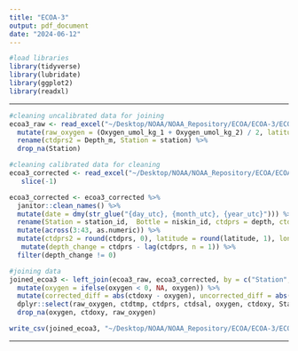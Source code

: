 ```yaml
---
title: "ECOA-3"
output: pdf_document
date: "2024-06-12"
---
```


```r
#load libraries
library(tidyverse)
library(lubridate)
library(ggplot2)
library(readxl)
```

-------------------------------------------------------------------------------

```r
#cleaning uncalibrated data for joining
ecoa3_raw <- read_excel("~/Desktop/NOAA/NOAA_Repository/ECOA/ECOA-3/ECOA3_CTD_Colin_Brown.xlsx") %>% 
  mutate(raw_oxygen = (Oxygen_umol_kg_1 + Oxygen_umol_kg_2) / 2, latitude = round(latitude, 1), longitude = round(longitude, 1)) %>% 
  rename(ctdprs2 = Depth_m, Station = station) %>% 
  drop_na(Station)
```

```r
#cleaning calibrated data for cleaning
ecoa3_corrected <- read_excel("~/Desktop/NOAA/NOAA_Repository/ECOA/ECOA-3/ECOA_3_CTD_MasterDataSheet_09_26_2023.xlsx") %>% 
   slice(-1)

ecoa3_corrected <- ecoa3_corrected %>% 
  janitor::clean_names() %>% 
  mutate(date = dmy(str_glue("{day_utc}, {month_utc}, {year_utc}"))) %>% 
  rename(Station = station_id,  Bottle = niskin_id, ctdprs = depth, ctdtmp = ctdtemp_its90, ctdsal = ctdsal_pss78) %>% 
  mutate(across(3:43, as.numeric)) %>% 
  mutate(ctdprs2 = round(ctdprs, 0), latitude = round(latitude, 1), longitude = round(longitude, 1)) %>% 
   mutate(depth_change = ctdprs - lag(ctdprs, n = 1)) %>% 
  filter(depth_change != 0)
```

```r
#joining data
joined_ecoa3 <- left_join(ecoa3_raw, ecoa3_corrected, by = c("Station", "ctdprs2", "latitude", "longitude")) %>% 
  mutate(oxygen = ifelse(oxygen < 0, NA, oxygen)) %>% 
  mutate(corrected_diff = abs(ctdoxy - oxygen), uncorrected_diff = abs(raw_oxygen - oxygen), cruise = rep("ECOA 2022", n())) %>% 
  dplyr::select(raw_oxygen, ctdtmp, ctdprs, ctdsal, oxygen, ctdoxy, Station, latitude, longitude, cruise) %>% 
  drop_na(oxygen, ctdoxy, raw_oxygen) 

write_csv(joined_ecoa3, "~/Desktop/NOAA/NOAA_Repository/ECOA/ECOA-3/ECOA-3-CLEAN.csv") # --> ECOA-3-CLEAN
```

--------------------------------------------------------------------------------
